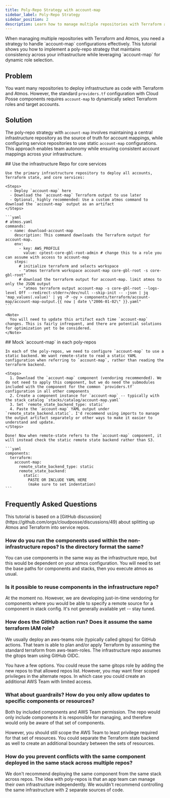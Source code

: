 ```yaml
---
title: Poly-Repo Strategy with account-map
sidebar_label: Poly-Repo Strategy
sidebar_position: 2
description: Learn how to manage multiple repositories with Terraform and Atmos while using account-map for dynamic role selection
---
```


<Intro>
When managing multiple repositories with Terraform and Atmos, you need a strategy to handle `account-map` configurations effectively. This tutorial shows you how to implement a poly-repo strategy that maintains consistency across your infrastructure while leveraging `account-map` for dynamic role selection.
</Intro>

## Problem

You want many repositories to deploy infrastructure as code with Terraform and Atmos. However, the standard `providers.tf` configuration with Cloud Posse components requires `account-map` to dynamically select Terraform roles and target accounts.

## Solution

The poly-repo strategy with `account-map` involves maintaining a central infrastructure repository as the source of truth for account mappings, while configuring service repositories to use static `account-map` configurations. This approach enables team autonomy while ensuring consistent account mappings across your infrastructure.

<Steps>
  <Step>
    ## <StepNumber/> Use the infrastructure Repo for core services

    Use the primary infrastructure repository to deploy all accounts, Terraform state, and core services:

    <Steps>
      - Deploy `account-map` here
      - Download the `account-map` Terraform output to use later
      - Optional, highly recommended: Use a custom atmos command to download the `account-map` output as an artifact
    </Steps>

    ```yaml
    # atmos.yaml
    commands:
      - name: download-account-map
        description: This command downloads the Terraform output for account-map.
        env:
          - key: AWS_PROFILE
            value: cptest-core-gbl-root-admin # change this to a role you can assume with access to account-map
        steps:
          # initialize terraform and selects workspace
          - "atmos terraform workspace account-map core-gbl-root -s core-gbl-root"
          # download the terraform output for account-map. limit atmos to only the JSON output
          - "atmos terraform output account-map -s core-gbl-root --logs-level Off --redirect-stderr=/dev/null --skip-init -- -json | jq 'map_values(.value)' | yq -P -oy > components/terraform/account-map/account-map-output.{{ now | date \"2006-01-02\" }}.yaml"
    ```

    <Note>
      You will need to update this artifact each time `account-map` changes. This is fairly infrequent, and there are potential solutions for optimization yet to be considered.
    </Note>
  </Step>

  <Step>
    ## <StepNumber/> Mock `account-map` in each poly-repos

    In each of the poly-repos, we need to configure `account-map` to use a static backend. We want remote-state to read a static YAML configuration when referring to `account-map`, rather than reading the terraform backend.

    <Steps>
      1. Download the `account-map` component (vendoring recommended). We do not need to apply this component, but we do need the submodules included with the component for the common `providers.tf` configuration in all other components
      2. Create a component instance for `account-map` -- typically with the stack catalog `stacks/catalog/account-map.yaml`
      3. Set `remote_state_backend_type: static`
      4. Paste the `account-map` YAML output under `remote_state_backend.static`. I'd recommend using imports to manage the output artifact separately or other ways to make it easier to understand and update.
    </Steps>

    Done! Now when remote-state refers to the `account-map` component, it will instead check the static remote state backend rather than S3.

    ```yaml
    components:
      terraform:
        account-map:
          remote_state_backend_type: static
          remote_state_backend:
            static:
              PASTE OR INCLUDE YAML HERE
              (make sure to set indentation)
    ```
  </Step>
</Steps>

## Frequently Asked Questions

<Note>
  This tutorial is based on a [GitHub discussion](https://github.com/orgs/cloudposse/discussions/49) about splitting up Atmos and Terraform into service repos.
</Note> 

### How do you run the components used within the non-infrastructure repos? Is the directory format the same?

You can use components in the same way as the infrastructure repo, but this would be dependent on your atmos configuration. You will need to set the base paths for components and stacks, then you execute atmos as usual.

### Is it possible to reuse components in the infrastructure repo?

At the moment no. However, we are developing just-in-time vendoring for components where you would be able to specify a remote source for a component in stack config. It's not generally available yet -- stay tuned.

### How does the GitHub action run? Does it assume the same terraform IAM role?

We usually deploy an aws-teams role (typically called gitops) for GitHub actions. That team is able to plan and/or apply Terraform by assuming the standard terraform from aws-team-roles. The infrastructure repo assumes the gitops team using GitHub OIDC.

You have a few options. You could reuse the same gitops role by adding the new repos to that allowed repos list. However, you may want finer scoped privileges in the alternate repos. In which case you could create an additional AWS Team with limited access.

### What about guardrails? How do you only allow updates to specific components or resources?

Both by included components and AWS Team permission. The repo would only include components it is responsible for managing, and therefore would only be aware of that set of components.

However, you should still scope the AWS Team to least privilege required for that set of resources. You could separate the Terraform state backend as well to create an additional boundary between the sets of resources.

### How do you prevent conflicts with the same component deployed in the same stack across multiple repos?

We don't recommend deploying the same component from the same stack across repos. The idea with poly-repos is that an app team can manage their own infrastructure independently. We wouldn't recommend controlling the same infrastructure with 2 separate sources of code.